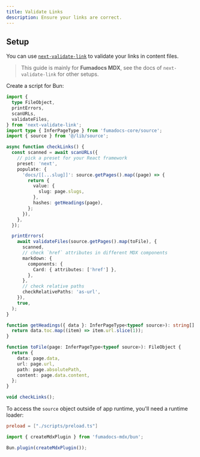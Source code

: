 ```yaml
---
title: Validate Links
description: Ensure your links are correct.
---
```


## Setup

You can use [`next-validate-link`](https://next-validate-link.vercel.app) to validate your links in content files.

> This guide is mainly for **Fumadocs MDX**, see the docs of `next-validate-link` for other setups.

Create a script for Bun:

```ts title="scripts/lint.ts"
import {
  type FileObject,
  printErrors,
  scanURLs,
  validateFiles,
} from 'next-validate-link';
import type { InferPageType } from 'fumadocs-core/source';
import { source } from '@/lib/source';

async function checkLinks() {
  const scanned = await scanURLs({
    // pick a preset for your React framework
    preset: 'next',
    populate: {
      'docs/[[...slug]]': source.getPages().map((page) => {
        return {
          value: {
            slug: page.slugs,
          },
          hashes: getHeadings(page),
        };
      }),
    },
  });

  printErrors(
    await validateFiles(source.getPages().map(toFile), {
      scanned,
      // check `href` attributes in different MDX components
      markdown: {
        components: {
          Card: { attributes: ['href'] },
        },
      },
      // check relative paths
      checkRelativePaths: 'as-url',
    }),
    true,
  );
}

function getHeadings({ data }: InferPageType<typeof source>): string[] {
  return data.toc.map((item) => item.url.slice(1));
}

function toFile(page: InferPageType<typeof source>): FileObject {
  return {
    data: page.data,
    url: page.url,
    path: page.absolutePath,
    content: page.data.content,
  };
}

void checkLinks();
```

To access the `source` object outside of app runtime, you'll need a runtime loader:

```toml tab="bunfig.toml"
preload = ["./scripts/preload.ts"]
```

```ts tab="scripts/preload.ts"
import { createMdxPlugin } from 'fumadocs-mdx/bun';

Bun.plugin(createMdxPlugin());
```
